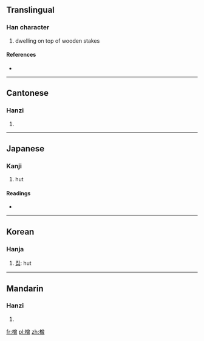 ==Translingual==

===Han character===
{{Han char|rn=75|rad=木|as=12|sn=16|four=4896<sub>6</sub>|canj=木金田日 (DCWA)}}

# dwelling on top of wooden stakes

====References====
* {{Han ref|kx=0555.020|dkj=15586|dj=0943.150|hdz=21296.020|uh=6A67|ud=27239|bh=E9C1|bd=59841}}

----

==Cantonese==

===Hanzi===
{{yue-hanzi|jyut=|y=jang1}}

# {{defn|lang=yue|sort=木12}}

----

==Japanese==

===Kanji===
{{ja-kanji|grade=|rs=木12}}

# hut

====Readings====
* {{ja-readings|on=[[そう]] (sō), [[しょう]] (shō), [[ぞう]] (zō)|kun=[[そまい]] (somai)}}

----

==Korean==

===Hanja===
{{ko-hanja|hangeul=증|eumhun=|rv=jeung|mr=chŭng|y=cung}}

# [[집]]: hut

----

==Mandarin==

===Hanzi===
{{cmn-hanzi|pin=[[hèng]] ([[heng4]]), [[zēng]] ([[zeng1]])|wg=heng<sup>4</sup>, tseng<sup>1</sup>}}

# {{defn|lang=cmn|sort=木12}}

[[fr:橧]]
[[pl:橧]]
[[zh:橧]]